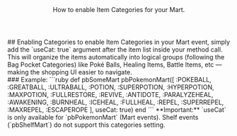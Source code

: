 <Header title="Item Categories">
  How to enable Item Categories for your Mart.
</Header>
## Enabling Categories 
to enable Item Categories in your Mart event, simply add the `useCat: true` argument after the item list inside your method call.
<br/>
This will organize the items automatically into logical groups (following the Bag Pocket Categories) like Poké Balls, Healing Items, Battle Items, etc — making the shopping UI easier to navigate.
<br/>
### Example:
```ruby
def pbSomeMart
  pbPokemonMart([
    :POKEBALL, :GREATBALL, :ULTRABALL,
    :POTION, :SUPERPOTION, :HYPERPOTION, :MAXPOTION,
    :FULLRESTORE, :REVIVE,
    :ANTIDOTE, :PARALYZEHEAL, :AWAKENING, :BURNHEAL, :ICEHEAL,
    :FULLHEAL,
    :REPEL, :SUPERREPEL, :MAXREPEL,
    :ESCAPEROPE
  ], useCat: true)
end
```
<Callout type="attention">
  **<Rd>Important:</Rd>** `useCat` is only available for `pbPokemonMart` (Mart events). Shelf events (`pbShelfMart`) do <Rd>not</Rd> support this categories setting.
</Callout>